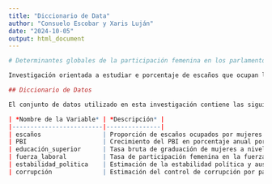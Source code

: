 ---
title: "Diccionario de Data"
author: "Consuelo Escobar y Xaris Luján"
date: "2024-10-05"
output: html_document
---

```{r}
# Determinantes globales de la participación femenina en los parlamentos nacionales: Un análisis de la participación política de las mujeres.

Investigación orientada a estudiar e porcentaje de escaños que ocupan las mujeres dentro de los parlamentos nacionales a fin de examinar el incremento o disminución de la brecha de género en ámbitos políticos en los últimos años. 

## Diccionario de Datos

El conjunto de datos utilizado en esta investigación contiene las siguientes variables:

| *Nombre de la Variable* | *Descripción* |
|-------------------------|---------------|
| escaños                 | Proporción de escaños ocupados por mujeres en los parlamentos nacionales |
| PBI                     | Crecimiento del PBI en porcentaje anual por país |
| educación_superior      | Tasa bruta de graduación de mujeres a nivel de educación superior por país|
| fuerza_laboral          | Tasa de participación femenina en la fuerza laboral por país |
| estabilidad_politica    | Estimación de la estabilidad política y ausencia de violencia por país |
| corrupción              | Estimación del control de corrupción por país |


```

